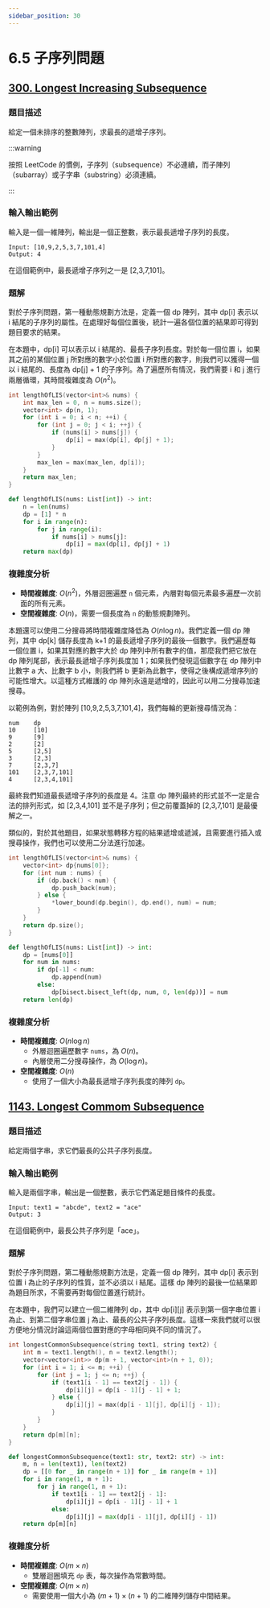 ```yaml
---
sidebar_position: 30
---
```


# 6.5 子序列問題

## [300. Longest Increasing Subsequence](https://leetcode.com/problems/longest-increasing-subsequence/)

### 題目描述

給定一個未排序的整數陣列，求最長的遞增子序列。

:::warning

按照 LeetCode 的慣例，子序列（subsequence）不必連續，而子陣列（subarray）或子字串（substring）必須連續。

:::

### 輸入輸出範例

輸入是一個一維陣列，輸出是一個正整數，表示最長遞增子序列的長度。

```
Input: [10,9,2,5,3,7,101,4]
Output: 4
```

在這個範例中，最長遞增子序列之一是 [2,3,7,101]。

### 題解

對於子序列問題，第一種動態規劃方法是，定義一個 dp 陣列，其中 dp[i] 表示以 i 結尾的子序列的屬性。在處理好每個位置後，統計一遍各個位置的結果即可得到題目要求的結果。

在本題中，dp[i] 可以表示以 i 結尾的、最長子序列長度。對於每一個位置 i，如果其之前的某個位置 j 所對應的數字小於位置 i 所對應的數字，則我們可以獲得一個以 i 結尾的、長度為 dp[j] + 1 的子序列。為了遍歷所有情況，我們需要 i 和 j 進行兩層循環，其時間複雜度為 $O(n^2)$。

<Tabs>
<TabItem value="cpp" label="C++">

```cpp
int lengthOfLIS(vector<int>& nums) {
    int max_len = 0, n = nums.size();
    vector<int> dp(n, 1);
    for (int i = 0; i < n; ++i) {
        for (int j = 0; j < i; ++j) {
            if (nums[i] > nums[j]) {
                dp[i] = max(dp[i], dp[j] + 1);
            }
        }
        max_len = max(max_len, dp[i]);
    }
    return max_len;
}
```

</TabItem>
<TabItem value="py" label="Python">

```py
def lengthOfLIS(nums: List[int]) -> int:
    n = len(nums)
    dp = [1] * n
    for i in range(n):
        for j in range(i):
            if nums[i] > nums[j]:
                dp[i] = max(dp[i], dp[j] + 1)
    return max(dp)
```

</TabItem>

</Tabs>

### 複雜度分析

- **時間複雜度**: $O(n^2)$，外層迴圈遍歷 `n` 個元素，內層對每個元素最多遍歷一次前面的所有元素。
- **空間複雜度**: $O(n)$，需要一個長度為 `n` 的動態規劃陣列。


本題還可以使用二分搜尋將時間複雜度降低為 $O(n \log n)$。我們定義一個 dp 陣列，其中 dp[k] 儲存長度為 k+1 的最長遞增子序列的最後一個數字。我們遍歷每一個位置 i，如果其對應的數字大於 dp 陣列中所有數字的值，那麼我們把它放在 dp 陣列尾部，表示最長遞增子序列長度加 1；如果我們發現這個數字在 dp 陣列中比數字 a 大、比數字 b 小，則我們將 b 更新為此數字，使得之後構成遞增序列的可能性增大。以這種方式維護的 dp 陣列永遠是遞增的，因此可以用二分搜尋加速搜尋。

以範例為例，對於陣列 [10,9,2,5,3,7,101,4]，我們每輪的更新搜尋情況為：

```
num    dp
10     [10]
9      [9]
2      [2]
5      [2,5]
3      [2,3]
7      [2,3,7]
101    [2,3,7,101]
4      [2,3,4,101]
```

最終我們知道最長遞增子序列的長度是 4。注意 dp 陣列最終的形式並不一定是合法的排列形式，如 [2,3,4,101] 並不是子序列；但之前覆蓋掉的 [2,3,7,101] 是最優解之一。

類似的，對於其他題目，如果狀態轉移方程的結果遞增或遞減，且需要進行插入或搜尋操作，我們也可以使用二分法進行加速。

<Tabs>
<TabItem value="cpp" label="C++">

```cpp
int lengthOfLIS(vector<int>& nums) {
    vector<int> dp{nums[0]};
    for (int num : nums) {
        if (dp.back() < num) {
            dp.push_back(num);
        } else {
            *lower_bound(dp.begin(), dp.end(), num) = num;
        }
    }
    return dp.size();
}
```

</TabItem>
<TabItem value="py" label="Python">

```py
def lengthOfLIS(nums: List[int]) -> int:
    dp = [nums[0]]
    for num in nums:
        if dp[-1] < num:
            dp.append(num)
        else:
            dp[bisect.bisect_left(dp, num, 0, len(dp))] = num
    return len(dp)
```

</TabItem>

</Tabs>

### 複雜度分析 

- **時間複雜度**: $O(n \log n)$
  - 外層迴圈遍歷數字 `nums`，為 $O(n)$。
  - 內層使用二分搜尋操作，為 $O(\log n)$。
- **空間複雜度**: $O(n)$
  - 使用了一個大小為最長遞增子序列長度的陣列 `dp`。


## [1143. Longest Commom Subsequence](https://leetcode.com/problems/longest-common-subsequence/)

### 題目描述

給定兩個字串，求它們最長的公共子序列長度。

### 輸入輸出範例

輸入是兩個字串，輸出是一個整數，表示它們滿足題目條件的長度。

```
Input: text1 = "abcde", text2 = "ace"
Output: 3
```

在這個範例中，最長公共子序列是「ace」。

### 題解

對於子序列問題，第二種動態規劃方法是，定義一個 dp 陣列，其中 dp[i] 表示到位置 i 為止的子序列的性質，並不必須以 i 結尾。這樣 dp 陣列的最後一位結果即為題目所求，不需要再對每個位置進行統計。

在本題中，我們可以建立一個二維陣列 dp，其中 dp[i][j] 表示到第一個字串位置 i 為止、到第二個字串位置 j 為止、最長的公共子序列長度。這樣一來我們就可以很方便地分情況討論這兩個位置對應的字母相同與不同的情況了。

<Tabs>
<TabItem value="cpp" label="C++">

```cpp
int longestCommonSubsequence(string text1, string text2) {
    int m = text1.length(), n = text2.length();
    vector<vector<int>> dp(m + 1, vector<int>(n + 1, 0));
    for (int i = 1; i <= m; ++i) {
        for (int j = 1; j <= n; ++j) {
            if (text1[i - 1] == text2[j - 1]) {
                dp[i][j] = dp[i - 1][j - 1] + 1;
            } else {
                dp[i][j] = max(dp[i - 1][j], dp[i][j - 1]);
            }
        }
    }
    return dp[m][n];
}
```

</TabItem>
<TabItem value="py" label="Python">

```py
def longestCommonSubsequence(text1: str, text2: str) -> int:
    m, n = len(text1), len(text2)
    dp = [[0 for _ in range(n + 1)] for _ in range(m + 1)]
    for i in range(1, m + 1):
        for j in range(1, n + 1):
            if text1[i - 1] == text2[j - 1]:
                dp[i][j] = dp[i - 1][j - 1] + 1
            else:
                dp[i][j] = max(dp[i - 1][j], dp[i][j - 1])
    return dp[m][n]
```

</TabItem>

</Tabs>

### 複雜度分析
- **時間複雜度**: $O(m \times n)$
  - 雙層迴圈填充 `dp` 表，每次操作為常數時間。
- **空間複雜度**: $O(m \times n)$
  - 需要使用一個大小為 $(m+1) \times (n+1)$ 的二維陣列儲存中間結果。

